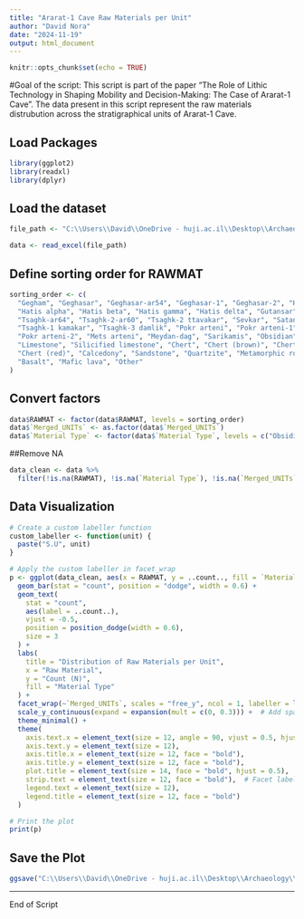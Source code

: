 ```yaml
---
title: "Ararat-1 Cave Raw Materials per Unit"
author: "David Nora"
date: "2024-11-19"
output: html_document
---
```


```r
knitr::opts_chunk$set(echo = TRUE)
```

#Goal of the script: This script is part of the paper "The Role of Lithic Technology in Shaping Mobility and Decision-Making: The Case of Ararat-1 Cave". The data present in this script represent the raw materials distrubution across the stratigraphical units of Ararat-1 Cave.

## Load Packages
```r
library(ggplot2)
library(readxl)
library(dplyr)
```

## Load the dataset
```r
file_path <- "C:\\Users\\David\\OneDrive - huji.ac.il\\Desktop\\Archaeology\\Publications\\In_Proguess\\PhD\\QSR\\Ararat1caveLithicQSR\\analysis\\data\\raw_data\\Lithic_Attribute_Analysis_Ararat_1_CaveQSR.xlsx"

data <- read_excel(file_path)
```

## Define sorting order for RAWMAT
```r
sorting_order <- c(
  "Gegham", "Geghasar", "Geghasar-ar54", "Geghasar-1", "Geghasar-2", "Hatis",
  "Hatis alpha", "Hatis beta", "Hatis gamma", "Hatis delta", "Gutansar",
  "Tsaghk-ar64", "Tsaghk-2-ar60", "Tsaghk-2 ttavakar", "Sevkar", "Satanakar",
  "Tsaghk-1 kamakar", "Tsaghk-3 damlik", "Pokr arteni", "Pokr arteni-1",
  "Pokr arteni-2", "Mets arteni", "Meydan-dag", "Sarikamis", "Obsidian",
  "Limestone", "Silicified limestone", "Chert", "Chert (brown)", "Chert (green)",
  "Chert (red)", "Calcedony", "Sandstone", "Quartzite", "Metamorphic rock",
  "Basalt", "Mafic lava", "Other"
)
```

## Convert factors
```r
data$RAWMAT <- factor(data$RAWMAT, levels = sorting_order)
data$`Merged_UNITs` <- as.factor(data$`Merged_UNITs`)
data$`Material Type` <- factor(data$`Material Type`, levels = c("Obsidian", "Non-Obsidian"))
```

##Remove NA
```r
data_clean <- data %>%
  filter(!is.na(RAWMAT), !is.na(`Material Type`), !is.na(`Merged_UNITs`))
```

## Data Visualization
```r
# Create a custom labeller function
custom_labeller <- function(unit) {
  paste("S.U", unit)
}

# Apply the custom labeller in facet_wrap
p <- ggplot(data_clean, aes(x = RAWMAT, y = ..count.., fill = `Material Type`)) +
  geom_bar(stat = "count", position = "dodge", width = 0.6) +
  geom_text(
    stat = "count", 
    aes(label = ..count..), 
    vjust = -0.5, 
    position = position_dodge(width = 0.6), 
    size = 3
  ) +
  labs(
    title = "Distribution of Raw Materials per Unit",
    x = "Raw Material",
    y = "Count (N)",
    fill = "Material Type"
  ) +
  facet_wrap(~`Merged_UNITs`, scales = "free_y", ncol = 1, labeller = labeller(`Merged_UNITs` = custom_labeller)) +  # Add custom labels
  scale_y_continuous(expand = expansion(mult = c(0, 0.3))) +  # Add space above bars
  theme_minimal() +
  theme(
    axis.text.x = element_text(size = 12, angle = 90, vjust = 0.5, hjust = 1),
    axis.text.y = element_text(size = 12),
    axis.title.x = element_text(size = 12, face = "bold"),
    axis.title.y = element_text(size = 12, face = "bold"),
    plot.title = element_text(size = 14, face = "bold", hjust = 0.5),
    strip.text = element_text(size = 12, face = "bold"),  # Facet labels
    legend.text = element_text(size = 12),
    legend.title = element_text(size = 12, face = "bold")
  )

# Print the plot
print(p)

```

## Save the Plot
```r
ggsave("C:\\Users\\David\\OneDrive - huji.ac.il\\Desktop\\Archaeology\\Publications\\In_Proguess\\PhD\\QSR\\Ararat1caveLithicQSR\\analysis\\data\\derived_data\\ P_RMU_Units.png", plot = p, width = 12, height = 8, dpi = 300, bg = 'white')
```

----
End of Script

